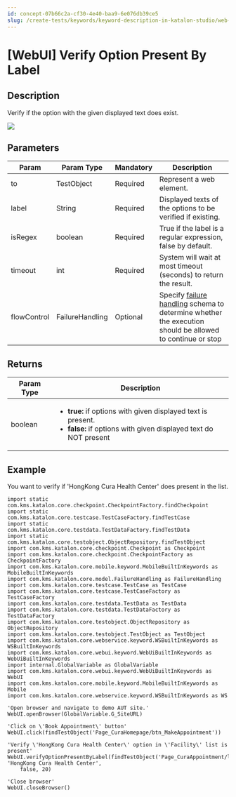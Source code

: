 ```yaml
---
id: concept-07b66c2a-cf30-4e40-baa9-6e076db39ce5
slug: /create-tests/keywords/keyword-description-in-katalon-studio/web-ui-keywords/webui-verify-option-present-by-label
---
```


# \[WebUI\] Verify Option Present By Label

## Description

Verify if the option with the given displayed text does exist.

<img src="https://github.com/katalon-studio/docs-images/raw/master/katalon-studio/docs/webui-verify-option-present-by-label/label.jpg" />

## Parameters

<table><tr><th>Param</th><th>Param Type</th><th>Mandatory</th><th>Description</th></tr><tbody><tr><td>to</td><td>TestObject</td><td>Required</td><td>Represent a web element.</td></tr><tr><td>label</td><td>String</td><td>Required</td><td>Displayed texts of the options to be verified if existing.</td></tr><tr><td>isRegex</td><td>boolean</td><td>Required</td><td>True if the label is a regular expression, false by default.</td></tr><tr><td>timeout</td><td>int</td><td>Required</td><td>System will wait at most timeout (seconds) to return the result.</td></tr><tr><td>flowControl</td><td>FailureHandling</td><td>Optional</td><td>Specify <a href="/maintain/configure-failure-handling-settings-in-katalon-studio" >failure handling</a> schema to determine whether the execution should be allowed to continue or stop</td></tr></tbody></table>

## Returns

<table><tr><th>Param Type</th><th>Description</th></tr><tbody><tr><td>boolean</td><td><ul><li><strong>true:</strong> if options with given displayed text is present.</li><li><strong>false:</strong> if options with given displayed text do NOT present</li></ul></td></tr></tbody></table>

## Example

You want to verify if 'HongKong Cura Health Center' does present in the list.

```
import static com.kms.katalon.core.checkpoint.CheckpointFactory.findCheckpoint
import static com.kms.katalon.core.testcase.TestCaseFactory.findTestCase
import static com.kms.katalon.core.testdata.TestDataFactory.findTestData
import static com.kms.katalon.core.testobject.ObjectRepository.findTestObject
import com.kms.katalon.core.checkpoint.Checkpoint as Checkpoint
import com.kms.katalon.core.checkpoint.CheckpointFactory as CheckpointFactory
import com.kms.katalon.core.mobile.keyword.MobileBuiltInKeywords as MobileBuiltInKeywords
import com.kms.katalon.core.model.FailureHandling as FailureHandling
import com.kms.katalon.core.testcase.TestCase as TestCase
import com.kms.katalon.core.testcase.TestCaseFactory as TestCaseFactory
import com.kms.katalon.core.testdata.TestData as TestData
import com.kms.katalon.core.testdata.TestDataFactory as TestDataFactory
import com.kms.katalon.core.testobject.ObjectRepository as ObjectRepository
import com.kms.katalon.core.testobject.TestObject as TestObject
import com.kms.katalon.core.webservice.keyword.WSBuiltInKeywords as WSBuiltInKeywords
import com.kms.katalon.core.webui.keyword.WebUiBuiltInKeywords as WebUiBuiltInKeywords
import internal.GlobalVariable as GlobalVariable
import com.kms.katalon.core.webui.keyword.WebUiBuiltInKeywords as WebUI
import com.kms.katalon.core.mobile.keyword.MobileBuiltInKeywords as Mobile
import com.kms.katalon.core.webservice.keyword.WSBuiltInKeywords as WS

'Open browser and navigate to demo AUT site.'
WebUI.openBrowser(GlobalVariable.G_SiteURL)

'Click on \'Book Appointment\' button'
WebUI.click(findTestObject('Page_CuraHomepage/btn_MakeAppointment'))

'Verify \'HongKong Cura Health Center\' option in \'Facility\' list is present'
WebUI.verifyOptionPresentByLabel(findTestObject('Page_CuraAppointment/lst_Facility'), 'HongKong Cura Health Center', 
    false, 20)

'Close browser'
WebUI.closeBrowser()

```